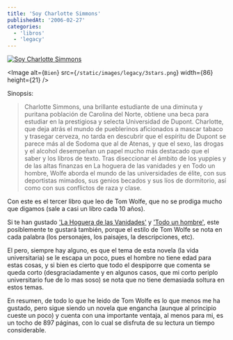 ```yaml
---
title: 'Soy Charlotte Simmons'
publishedAt: '2006-02-27'
categories:
  - 'libros'
  - 'legacy'
---
```


[![Soy Charlotte Simmons](http://www.libertaddigital.com/fotos/noticias/sutomwolfe210405.jpg)](http://www.casadellibro.com/fichas/fichabiblio/0,1094,2900001043019,00.html?codigo=2900001043019&titulo=SOY+CHARLOTTE+SIMMONS)

\<Image
alt={`Bien`}
src={`/static/images/legacy/3stars.png`}
width={86}
height={21}
/>

Sinopsis:

> Charlotte Simmons, una brillante estudiante de una diminuta y puritana población de Carolina del Norte, obtiene una beca para estudiar en la prestigiosa y selecta Universidad de Dupont. Charlotte, que deja atrás el mundo de pueblerinos aficionados a mascar tabaco y trasegar cerveza, no tarda en descubrir que el espíritu de Dupont se parece más al de Sodoma que al de Atenas, y que el sexo, las drogas y el alcohol desempeñan un papel mucho más destacado que el saber y los libros de texto. Tras diseccionar el ámbito de los yuppies y de las altas finanzas en La hoguera de las vanidades y en Todo un hombre, Wolfe aborda el mundo de las universidades de élite, con sus deportistas mimados, sus genios becados y sus líos de dormitorio, así como con sus conflictos de raza y clase.

Con este es el tercer libro que leo de Tom Wolfe, que no se prodiga mucho que digamos (sale a casi un libro cada 10 años).

Si te han gustado ['La Hoguera de las Vanidades'](http://www.casadellibro.com/fichas/fichabiblio/0,1094,2900000109953,00.html?codigo=2900000109953&titulo=LA+HOGUERA+DE+LAS+VANIDADES+%289%C2%AA+ED.%29) y ['Todo un hombre'](http://www.casadellibro.com/fichas/fichabiblio/0,1094,2900001053895,00.html?codigo=2900001053895&titulo=TODO+UN+HOMBRE), este posiblemente te gustará también, porque el estilo de Tom Wolfe se nota en cada palabra (los personajes, los paisajes, la descripciones, etc).

El pero, siempre hay alguno, es que el tema de esta novela (la vida universitaria) se le escapa un poco, pues el hombre no tiene edad para estas cosas, y si bien es cierto que todo el despiporre que comenta se queda corto (desgraciadamente y en algunos casos, que mi corto periplo universitario fue de lo mas soso) se nota que no tiene demasiada soltura en estos temas.

En resumen, de todo lo que he leido de Tom Wolfe es lo que menos me ha gustado, pero sigue siendo un novela que engancha (aunque al principio cueste un poco) y cuenta con una importante ventaja, al menos para mi, es un tocho de 897 páginas, con lo cual se disfruta de su lectura un tiempo considerable.
